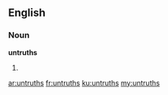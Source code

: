 ==English==

===Noun===
'''untruths'''

# {{plural of|untruth}}

[[ar:untruths]]
[[fr:untruths]]
[[ku:untruths]]
[[my:untruths]]